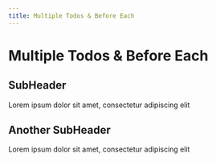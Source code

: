 ```yaml
---
title: Multiple Todos & Before Each
---
```

# Multiple Todos & Before Each

## SubHeader
Lorem ipsum dolor sit amet, consectetur adipiscing elit

## Another SubHeader
Lorem ipsum dolor sit amet, consectetur adipiscing elit